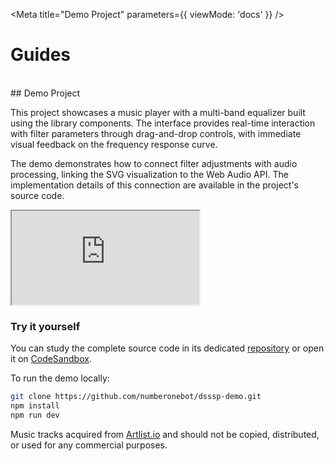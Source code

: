
<Meta
  title="Demo Project"
  parameters={{ viewMode: 'docs' }}
/>

# Guides
<br/>
## Demo Project

This project showcases a music player with a multi-band equalizer built using the library components. The interface provides real-time interaction with filter parameters through drag-and-drop controls, with immediate visual feedback on the frequency response curve.

The demo demonstrates how to connect filter adjustments with audio processing, linking the SVG visualization to the Web Audio API. The implementation details of this connection are available in the project's source code.

<iframe src="https://numberonebot.github.io/dsssp-demo/" style={{
  margin: '12px 0 24px',
  width: '848px',
  height: '730px',
  border: 0,
  borderRadius: '3px',
  overflow: 'hidden'
}} title="DSSSP Demo"></iframe>


### Try it yourself

You can study the complete source code in its dedicated [repository](https://github.com/NumberOneBot/dsssp-demo) or open it on [CodeSandbox](https://codesandbox.io/p/github/NumberOneBot/dsssp-demo/main).

To run the demo locally:

```bash
git clone https://github.com/numberonebot/dsssp-demo.git
npm install
npm run dev
```

Music tracks acquired from [Artlist.io](https://artlist.io) and should not be copied, distributed, or used for any commercial purposes.
